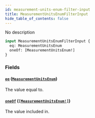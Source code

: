 ```yaml
---
id: measurement-units-enum-filter-input
title: MeasurementUnitsEnumFilterInput
hide_table_of_contents: false
---
```


No description

```graphql
input MeasurementUnitsEnumFilterInput {
  eq: MeasurementUnitsEnum
  oneOf: [MeasurementUnitsEnum!]
}
```

### Fields

#### [`eq`](#) ([`MeasurementUnitsEnum`](../../../developer/api-reference/enums/measurement-units-enum))

The value equal to.

#### [`oneOf`](#) ([`[MeasurementUnitsEnum!]`](../../../developer/api-reference/enums/measurement-units-enum))

The value included in.
